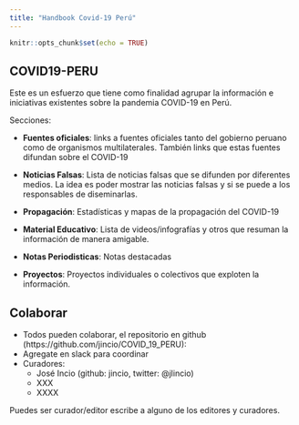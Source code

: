```yaml
---
title: "Handbook Covid-19 Perú"
---
```


```r
knitr::opts_chunk$set(echo = TRUE)
```

## COVID19-PERU

Este es un esfuerzo que tiene como finalidad agrupar la información e iniciativas existentes sobre la pandemia COVID-19 en Perú.


Secciones:

- **Fuentes oficiales**: links a fuentes oficiales tanto del gobierno peruano como de organismos multilaterales. También links que estas fuentes difundan sobre el COVID-19

- **Noticias Falsas**: Lista de noticias falsas que se difunden por diferentes medios. La idea es poder mostrar las noticias falsas y si se puede a los responsables de diseminarlas. 

- **Propagación**: Estadísticas y mapas de la propagación del COVID-19

- **Material Educativo**: Lista de videos/infografías y otros que resuman la información de manera amigable. 

- **Notas Periodisticas**: Notas destacadas 

- **Proyectos**: Proyectos individuales o colectivos que exploten la información. 

## Colaborar

- Todos pueden colaborar, el repositorio en github (https://github.com/jincio/COVID_19_PERU): 
- Agregate en slack para coordinar
- Curadores:
    - José Incio (github: jincio, twitter: @jlincio)
    - XXX
    - XXXX

Puedes ser curador/editor escribe a alguno de los editores y curadores. 




